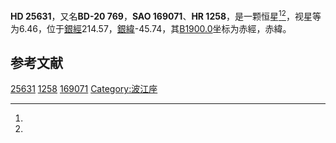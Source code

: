 {{Starbox begin
| name = HD 25631
}}
{{Starbox observe
| epoch = [[J2000.0|J2000.0]]
| constell = {{星座名待查}}<ref name=SIMBAD>{{cite web
 | url=http://simbad.u-strasbg.fr/simbad/sim-id?Ident=HR+1258
 | title =Pulsating variable Star
 | publisher=Centre de Données astronomiques de Strasbourg
 | work=SIMBAD
 | accessdate=2012-07-13}}</ref><ref name=DATA>{{cite web
 | url=http://vizier.u-strasbg.fr/viz-bin/VizieR-5?-out.add=.&-source=5050&-corr=PK=HR&-out.max=9999&HR=1258
 | title=VizieR Detailed Page
 | accessdate=2012-07-13
 | archive-date=2016-03-04
 | archive-url=https://web.archive.org/web/20160304202043/http://vizier.u-strasbg.fr/viz-bin/VizieR-5?-out.add=.&-source=5050&-corr=PK=HR&-out.max=9999&HR=1258
 | dead-url=no
 }}</ref>
| 星官 = 
| ra = {{RA|4|3|24.7}}<ref name=SIMBAD /><ref name=DATA />
| dec = {{DEC|-20|8|39}}<ref name=SIMBAD /><ref name=DATA />
| appmag_v = 6.46<ref name=SIMBAD /><ref name=DATA />
}}
{{Starbox character
| class = B2.5V<ref name=SIMBAD /><ref name=DATA />
| b-v = -0.18<ref name=SIMBAD /><ref name=DATA />
| u-b = -0.8<ref name=SIMBAD /><ref name=DATA />
| r-i = <ref name=SIMBAD /><ref name=DATA />
| variable = 
}}
{{Starbox astrometry
| radial_v = -0.8
| prop_mo_ra = 20
| parallax = 
| p_error = 
}}
{{Starbox catalog
| names =BD-20 769，[[SAO星表|SAO]] 169071，[[HD星表|HD]] 25631，[[HR星表|HR]] 1258}}
{{Starbox reference |Simbad=HR+1258}}
{{Starbox end}}

'''HD 25631'''，又名'''BD-20 769'''，'''SAO 169071'''、'''HR 1258'''，是一颗恒星<ref name=SIMBAD /><ref name=DATA />，视星等为6.46，位于[[銀道座標系|銀經]]214.57，[[銀道座標系|銀緯]]-45.74，其[[B1900.0|B1900.0]]坐标为赤經{{RA|3|59|0.3}}，赤緯{{DEC|-20|-45.74|11}}。

== 参考文献 ==
{{reflist}}

{{star-stub}}

[[Category:HD和HDE天體|25631]]
[[Category:HR天體|1258]]
[[Category:SAO天體|169071]]
[[Category:波江座|Category:波江座]]